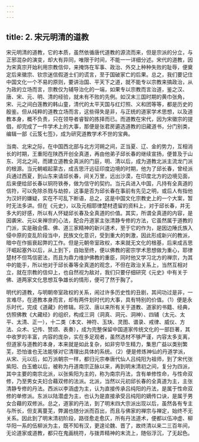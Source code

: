 ```yaml
---
---
---
```

title: 2. 宋元明清的道教
---




宋元明清的道教，它的本质，虽然依循唐代道教的源流而来，但是宗派的分立，与正邪混杂的演变，却大有异同，唯限于时间，不能一一详细分述。宋代的道教，因为宋真宗开始利用宗教信仰，来掩饰在军事、政治、外交上种种失败的耻辱，便奠定后来徽宗、钦宗迷信假道士们的谎言，至于国破家亡的后果。总之，我们要记住中国文化一个不易的原则，要讲治国、平天下之道，就不能专以宗教来搞政治，从为政的立场而言，宗教仅为辅导治化的一端，如果专以宗教而言治道，鉴之汉、唐、宋、元、明、清的经验，就未有不败的先例。如汉末三国时期的黄巾张角，宋、元之间白莲教的韩山童，清代的太平天国与红灯照、义和团等等，都是历史的殷鉴。但从纯粹的道教立场而言，这些得失是非，与正统的道家学术思想，以及道教本身，概不负责，只在领导者睿智的拣择而已。而道教在宋代，因为宋徽宗的提倡，却完成了一件学术上的大事，那便是张君房遴选道教的旧藏道书，分门别类，编辑一部《云笈七签》，成为研究道教学术不世的宝典。

当南、北宋之际，在中国西北部与北方河朔之间，正当夏、辽、金的势力，互相消长的时期，王重阳在陕西开创全真道，再由他弟子邱长春的继续宣扬，便普及于山东、河北之间，而建立道教全真派的门庭，明、清以后，成为道教北派主流龙门派的根源。当元朝崛起蒙古，成吉思汗远征印度边境的时期，他为了邱长春，曾经派兵通过西夏，到山东来请邱长春，间关万里，远出沙漠，在印度北方的边境见面，后来便给邱长春以铜符铁券，做为信守的契约。当元兵进入中国，凡持有全真道的信符，可以免除杀戮与劫掠，这事是否为邱长春在事前有先见之明，或后人有指他为汉奸的嫌疑，实在不可乱下断语，总之，这是中国文化宗教史上的一个大案，暂时无法多讲。但在《元史》，以及元相耶律楚材遗留的资料上，对于邱长春，并无多大的好感，所以有人怀疑邱长春及全真道的价值。其实，所谓全真道的内容，是因袭宋、元以来禅宗的心法，配合丹道家主张清静专修的方法，它虽然属于道教的门派，实是融会儒、佛、道三家精神的新兴道术，至于它的作为，是因边陲氏族入侵中原的变乱阶段当中，民族文化意识，受到重大的刺激，因此形成新兴的教派，暗中在作振衰起弊的工作。但是元朝帝室政权，本来就无文化的根基，后来成吉思汗崛起塞外以后，从上到下，自始至终，便以佛教的密宗学术思想做为重心，耶律楚材不但笃信密法，而且为鼎力维护佛教的重臣，同时他又学习北方的禅宗，为其中的能手，所以他对于邱长春等全真道的观念，不但在政治关系上，当然互相对立，就在宗教的信仰上，也自然视为敌对，我们只要仔细研究《元史》中有关于佛、道两家文化思想互争雄长的情形，便可了然于胸了。

明代的道教，与明朝帝室政权的关系，闹过许多历史性的丑剧，其间功过是非，一言难尽，在道教本身而言，却有两件划时代的大事，具有特别的价值。（1）便是永乐时代，完成《道藏》的修辑。将汉、唐以来所有关于道教、道家的书籍、经典，仿照佛教《大藏经》的组织，构成三洞（洞真、洞元、洞神）、四辅（太元、太平、太清、正一），十二类（本文、神符、玉玦、灵图、谱录、戒律、威仪、方法、众术、记传、赞颂、表奏），成为完整保留中国道家传统文化的一部巨著，其中收罗的丰富，内容的庞杂，实在多足观者，虽然选材不够严谨，内容太多支离，但道家与道教的本身，本来就是如此复杂，如非穷毕生精力，集思广益以类别繁芜，恐怕谁也无法能够对它清理出具体的系统。（2）便是修炼神仙的丹道学派，从宋、元以后，如万派朝宗一样，都归元宗奉唐代仙人吕纯阳为祖师，到了宋代张紫阳、白玉蟾以后，被称为丹道南宗正脉以来，再到明末清初之间，复分为四派，其中主要的南宗北派，以张紫阳为主的，称为南宗丹法，含有单修性命，与性命双修，乃至男女夫妇合藉双修的法派。北派，当然以元初邱长春的全真道为主，主张清静专修的丹法。西派以李涵虚为主，认为直接传承吕纯阳的丹法，是属于性命双修的单修派。东派以陆潜虚为主，也认为是直接承受吕纯阳的嫡传口诀，是属于男女合藉的双修派。总之，道家的丹法，到了明末四大宗派出现以后，虽然各有专主与所长，但支离蔓芜，弊漏也随分派而百出，而且与佛家的禅宗与禅定，始终不无关系。因此到了明末清初阶段，路径愈走愈仄，所有丹法道术，便都以伍冲虚、柳华阳一系的伍柳派为主，既不知有汉，更遑论魏、晋了，故终清以来二三百年间，无论道家或道教，都只在鬼画桃符，与拨弄精神的末流上，随俗浮沉，了无起色。
